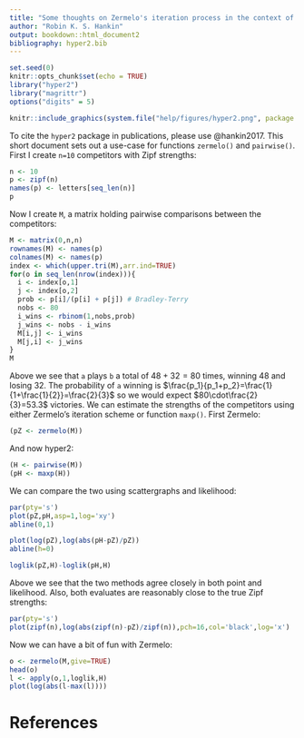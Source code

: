 ```yaml
---
title: "Some thoughts on Zermelo's iteration process in the context of the hyper2 package"
author: "Robin K. S. Hankin"
output: bookdown::html_document2
bibliography: hyper2.bib
---
```


```r
set.seed(0)
knitr::opts_chunk$set(echo = TRUE)
library("hyper2")
library("magrittr")
options("digits" = 5)
```

```r
knitr::include_graphics(system.file("help/figures/hyper2.png", package = "hyper2"))
```

To cite the `hyper2` package in publications, please use @hankin2017.
This short document sets out a use-case for functions `zermelo()` and
`pairwise()`.  First I create `n=10` competitors with Zipf strengths:

```r
n <- 10
p <- zipf(n)
names(p) <- letters[seq_len(n)]
p
```

Now I create `M`, a matrix holding pairwise comparisons between the
competitors:

```r
M <- matrix(0,n,n)
rownames(M) <- names(p)
colnames(M) <- names(p)
index <- which(upper.tri(M),arr.ind=TRUE)
for(o in seq_len(nrow(index))){
  i <- index[o,1]
  j <- index[o,2]
  prob <- p[i]/(p[i] + p[j]) # Bradley-Terry
  nobs <- 80 
  i_wins <- rbinom(1,nobs,prob)
  j_wins <- nobs - i_wins
  M[i,j] <- i_wins
  M[j,i] <- j_wins
}
M
```

Above we see that `a` plays `b` a total of $48+32=80$ times, winning
$48$ and losing $32$.  The probability of `a` winning is
$\frac{p_1}{p_1+p_2}=\frac{1}{1+\frac{1}{2}}=\frac{2}{3}$ so we would
expect $80\cdot\frac{2}{3}=53.3$ victories.  We can estimate the
strengths of the competitors using either Zermelo's iteration scheme
or function `maxp()`.  First Zermelo:

```r
(pZ <- zermelo(M))
```

And now hyper2:

```r
(H <- pairwise(M))
(pH <- maxp(H))
```

We can compare the two using scattergraphs and likelihood:

```r
par(pty='s')
plot(pZ,pH,asp=1,log='xy')
abline(0,1)
```

```r
plot(log(pZ),log(abs(pH-pZ)/pZ))
abline(h=0)
```

```r
loglik(pZ,H)-loglik(pH,H)
```

Above we see that the two methods agree closely in both point and
likelihood.  Also, both evaluates are reasonably close to the true Zipf
strengths:

```r
par(pty='s')
plot(zipf(n),log(abs(zipf(n)-pZ)/zipf(n)),pch=16,col='black',log='x')
```

Now we can have a bit of fun with Zermelo:

```r
o <- zermelo(M,give=TRUE)
head(o)
l <- apply(o,1,loglik,H)
plot(log(abs(l-max(l))))
```

# References
